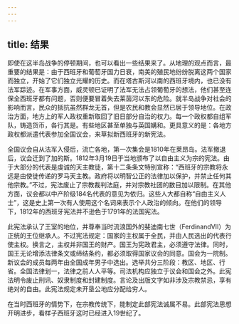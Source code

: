 ```yaml
---
---
---
```

title: 结果
---




即使在这半岛战争的停顿期间，也可以看出一些结果来了。从地理的观点而言，最重要的结果是：由于西班牙和葡萄牙国力日衰，南美的殖民地纷纷脱离这两个国家而独立，开始了它们独立光耀的历史。而在塔古斯河以南的西班牙境内，也已没有法军踪迹。在军事方面，威灵顿已证明了法军无法占领葡萄牙的想法，他们甚至连保全西班牙都有问题，否则便要冒着失去莱茵河以东的危险。就半岛战争对社会的影响而言，民众的抵抗虽然群龙无首，但是农民和教会显然已居于领导地位。在政治方面，地方上的军人政权重新取回了旧日部分自治的权力。每一个政权都自组军队，铸造货币，各行其是。有些地区甚至单独与英国媾和。更具意义的是：各地方政权都派遣代表参加全国议会，来草拟新西班牙的新宪法。

全国议会自从法军入侵后，流亡各地，第一次集会是1810年在莱昂岛。法军撤退后，议会迁到了加的斯。1812年3月19日于当地颁布了以自由主义为宗的宪法。由于大部分的代表是虔诚的天主教徒，第十二条条文特别宣称：“西班牙的宗教将永远是由使徒传递的罗马天主教。政府将以明智公正的法律加以保护，并禁止任何其他宗教。”不过，宪法废止了宗教裁判法庭，并对宗教社团的数目加以限制。在其他方面，议会都以中产阶级184名代表的意见为依归。这些人大都自称“自由主义人士”，这是史上第一次有人使用这个名词来表示个人政治的倾向。在他们的领导下，1812年的西班牙宪法并不逊色于1791年的法国宪法。

此宪法承认了王室的地位，并尊奉当时流浪国外的斐迪南七世（FerdinandⅦ）为正统的王位继承人。不过宪法规定：国家的主权属于全民，并由人民选出的代表行使主权。换言之，主权并非国王的财产。国王为宪政君主，必须遵守法律。同时，国王无论增添法律条文或缔结条约，都必须取得国家议会的同意。国会为一院制。新议会的成员每两年由全国成年男子中选出。选举共分三阶段：教区、地区、行省。全国法律划一，法律之前人人平等。司法机构应独立于议会和国会之外。此宪法明令废止刑讯、奴隶制度和封建制度。言论及出版文字如非涉及宗教禁忌，享有绝对的自由。此宪法规定未开垦公地应分配给穷人。

在当时西班牙的情势下，在宗教传统下，能制定此部宪法诚属不易。此部宪法思想开明进步，看样子西班牙这时已经进入19世纪了。